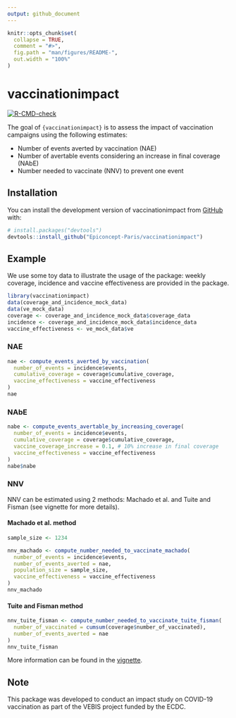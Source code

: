 ```yaml
---
output: github_document
---
```


<!-- README.md is generated from README.Rmd. Please edit that file -->

```r
knitr::opts_chunk$set(
  collapse = TRUE,
  comment = "#>",
  fig.path = "man/figures/README-",
  out.width = "100%"
)
```


# vaccinationimpact

<!-- badges: start -->
[![R-CMD-check](https://github.com/Epiconcept-Paris/vaccinationimpact/actions/workflows/R-CMD-check.yaml/badge.svg)](https://github.com/Epiconcept-Paris/vaccinationimpact/actions/workflows/R-CMD-check.yaml)
<!-- badges: end -->

The goal of `{vaccinationimpact}` is to assess the impact of vaccination campaigns using the following estimates:

- Number of events averted by vaccination (NAE)
- Number of avertable events considering an increase in final coverage (NAbE)
- Number needed to vaccinate (NNV) to prevent one event

## Installation

You can install the development version of vaccinationimpact from [GitHub](https://github.com/) with:

``` r
# install.packages("devtools")
devtools::install_github("Epiconcept-Paris/vaccinationimpact")
```

## Example

We use some toy data to illustrate the usage of the package: weekly coverage, incidence and vaccine effectiveness are provided in the package.

```r
library(vaccinationimpact)
data(coverage_and_incidence_mock_data)
data(ve_mock_data)
coverage <- coverage_and_incidence_mock_data$coverage_data
incidence <- coverage_and_incidence_mock_data$incidence_data
vaccine_effectiveness <- ve_mock_data$ve
```

### NAE

```r
nae <- compute_events_averted_by_vaccination(
  number_of_events = incidence$events,
  cumulative_coverage = coverage$cumulative_coverage,
  vaccine_effectiveness = vaccine_effectiveness
)
nae
```

### NAbE

```r
nabe <- compute_events_avertable_by_increasing_coverage(
  number_of_events = incidence$events,
  cumulative_coverage = coverage$cumulative_coverage,
  vaccine_coverage_increase = 0.1, # 10% increase in final coverage
  vaccine_effectiveness = vaccine_effectiveness
)
nabe$nabe
```

### NNV

NNV can be estimated using 2 methods: Machado et al. and Tuite and Fisman (see vignette for more details).

#### Machado et al. method

```r
sample_size <- 1234

nnv_machado <- compute_number_needed_to_vaccinate_machado(
  number_of_events = incidence$events,
  number_of_events_averted = nae,
  population_size = sample_size,
  vaccine_effectiveness = vaccine_effectiveness
)
nnv_machado
```

#### Tuite and Fisman method

```r
nnv_tuite_fisman <- compute_number_needed_to_vaccinate_tuite_fisman(
  number_of_vaccinated = cumsum(coverage$number_of_vaccinated),
  number_of_events_averted = nae
)
nnv_tuite_fisman
```

More information can be found in the [vignette](https://epiconcept-paris.github.io/vaccinationimpact/articles/vaccination_impact_estimates.html).


## Note

This package was developed to conduct an impact study on COVID-19 vaccination as part of the VEBIS project funded by the ECDC.